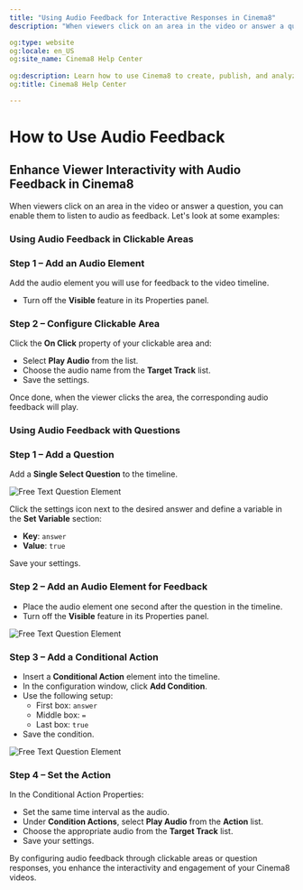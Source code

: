 ---
title: "Using Audio Feedback for Interactive Responses in Cinema8"
description: "When viewers click on an area in the video or answer a question, you can enable them to listen to audio as feedback. Let's look at some examples:"

og:type: website
og:locale: en_US
og:site_name: Cinema8 Help Center
 
og:description: Learn how to use Cinema8 to create, publish, and analyze interactive videos.
og:title: Cinema8 Help Center

---


# How to Use Audio Feedback

## Enhance Viewer Interactivity with Audio Feedback in Cinema8

When viewers click on an area in the video or answer a question, you can enable them to listen to audio as feedback. Let's look at some examples:

### Using Audio Feedback in Clickable Areas

<Steps>

### Step 1 – Add an Audio Element
Add the audio element you will use for feedback to the video timeline.

- Turn off the **Visible** feature in its Properties panel.

### Step 2 – Configure Clickable Area
Click the **On Click** property of your clickable area and:

- Select **Play Audio** from the list.
- Choose the audio name from the **Target Track** list.
- Save the settings.

Once done, when the viewer clicks the area, the corresponding audio feedback will play.

</Steps>

### Using Audio Feedback with Questions

<Steps>

### Step 1 – Add a Question
Add a **Single Select Question** to the timeline.

![Free Text Question Element](/screenshot/questions/audioFeedback1.webp)

Click the settings icon next to the desired answer and define a variable in the **Set Variable** section:

- **Key**: `answer`
- **Value**: `true`

Save your settings.

### Step 2 – Add an Audio Element for Feedback

- Place the audio element one second after the question in the timeline.
- Turn off the **Visible** feature in its Properties panel.

![Free Text Question Element](/screenshot/questions/audioFeedback2.webp)

### Step 3 – Add a Conditional Action

- Insert a **Conditional Action** element into the timeline.
- In the configuration window, click **Add Condition**.
- Use the following setup:
  - First box: `answer`
  - Middle box: `=`
  - Last box: `true`
- Save the condition.

![Free Text Question Element](/screenshot/questions/audioFeedback3.webp)

### Step 4 – Set the Action

In the Conditional Action Properties:

- Set the same time interval as the audio.
- Under **Condition Actions**, select **Play Audio** from the **Action** list.
- Choose the appropriate audio from the **Target Track** list.
- Save your settings.

</Steps>

<Callout type="info">
By configuring audio feedback through clickable areas or question responses, you enhance the interactivity and engagement of your Cinema8 videos.
</Callout>
